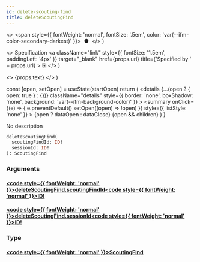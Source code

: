 ```yaml
---
id: delete-scouting-find
title: deleteScoutingFind
---
```


  <>
    <span style={{ fontWeight: 'normal', fontSize: '.5em', color: 'var(--ifm-color-secondary-darkest)' }}>
      &nbsp;●&nbsp;
    </span>
  </>
)

  <>
    Specification
    <a
      className="link"
      style={{ fontSize: '1.5em', paddingLeft: '4px' }}
      target="_blank"
      href={props.url}
      title={'Specified by ' + props.url}
    >
      ⎘
    </a>
  </>
)

  <>
    <span className={props.class}>{props.text}</span>
  </>
)


  const [open, setOpen] = useState(startOpen)
  return (
    <details
      {...(open ? { open: true } : {})}
      className="details"
      style={{ border: 'none', boxShadow: 'none', background: 'var(--ifm-background-color)' }}
    >
      <summary
        onClick={(e) => {
          e.preventDefault()
          setOpen((open) => !open)
        }}
        style={{ listStyle: 'none' }}
      >
        {open ? dataOpen : dataClose}
      </summary>
      {open && children}
    </details>
  )
}

No description

```graphql
deleteScoutingFind(
  scoutingFindId: ID!
  sessionId: ID!
): ScoutingFind
```

### Arguments

#### [<code style={{ fontWeight: 'normal' }}>deleteScoutingFind.<b>scoutingFindId</b></code>](#)<Bullet />[<code style={{ fontWeight: 'normal' }}><b>ID!</b></code>](/api/types/scalars/id.mdx) <Badge class="badge badge--secondary badge--non_null" text="non-null"/> <Badge class="badge badge--secondary " text="scalar"/>

#### [<code style={{ fontWeight: 'normal' }}>deleteScoutingFind.<b>sessionId</b></code>](#)<Bullet />[<code style={{ fontWeight: 'normal' }}><b>ID!</b></code>](/api/types/scalars/id.mdx) <Badge class="badge badge--secondary badge--non_null" text="non-null"/> <Badge class="badge badge--secondary " text="scalar"/>

### Type

#### [<code style={{ fontWeight: 'normal' }}><b>ScoutingFind</b></code>](/api/types/unions/scouting-find.mdx) <Badge class="badge badge--secondary " text="union"/>
